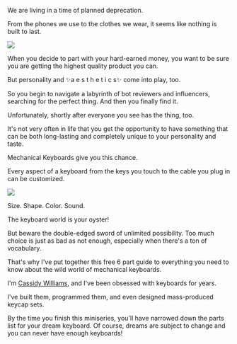 We are living in a time of planned deprecation.

From the phones we use to the clothes we wear, it seems like nothing is built to last.

<div className="flex items-center justify-center w-full py-8">
  <Image src={require('../../../public/broken-cap.svg')} />
</div>

When you decide to part with your hard-earned money, you want to be sure you are getting the highest quality product you can.

But personality and ✨a e s t h e t i c s✨ come into play, too.

So you begin to navigate a labyrinth of bot reviewers and influencers, searching for the perfect thing. And then you finally find it.

Unfortunately, shortly after everyone you see has the thing, too.

It's not very often in life that you get the opportunity to have something that can be both long-lasting and completely unique to your personality and taste.

Mechanical Keyboards give you this chance.

Every aspect of a keyboard from the keys you touch to the cable you plug in can be customized.

<div className="flex items-center justify-center w-full py-8">
  <Image src={require('../../../public/size-shape-color-sound.svg')} />
</div>

Size. Shape. Color. Sound.

The keyboard world is your oyster!

But beware the double-edged sword of unlimited possibility. Too much choice is just as bad as not enough, especially when there's a ton of vocabulary.

<div className="sm:py-6 py-3">
  <span className="sm:text-2xl text-xl font-bold">
    That's why I've put together this free 6 part guide to everything you need
    to know about the wild world of mechanical keyboards.
  </span>
</div>

<!-- //A BIT MORE ABOUT THE EMAIL SERIES -->

<!-- Who am I? -->

<div className="flex items-center justify-center w-full">
  <ProfilePics />
</div>

I'm <a href="https://cassidoo.co/" target="_blank" rel="noopener noreferrer">Cassidy Williams</a>, and I've been obsessed with keyboards for years.

I've built them, programmed them, and even designed mass-produced keycap sets.

By the time you finish this miniseries, you'll have narrowed down the parts list for your dream keyboard. Of course, dreams are subject to change and you can never have enough keyboards!

